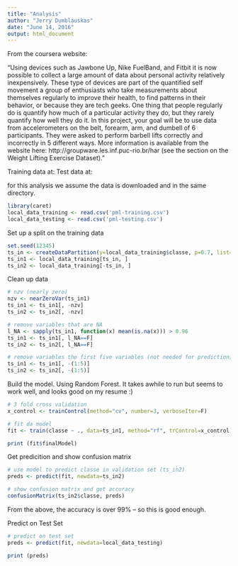 ```yaml
---
title: "Analysis"
author: "Jerry Dumblauskas"
date: "June 14, 2016"
output: html_document
---
```


From the coursera website:

"Using devices such as Jawbone Up, Nike FuelBand, and Fitbit it is now possible to collect a large amount of data about personal activity relatively inexpensively. These type of devices are part of the quantified self movement a group of enthusiasts who take measurements about themselves regularly to improve their health, to find patterns in their behavior, or because they are tech geeks. One thing that people regularly do is quantify how much of a particular activity they do, but they rarely quantify how well they do it. In this project, your goal will be to use data from accelerometers on the belt, forearm, arm, and dumbell of 6 participants. They were asked to perform barbell lifts correctly and incorrectly in 5 different ways. More information is available from the website here: http://groupware.les.inf.puc-rio.br/har (see the section on the Weight Lifting Exercise Dataset)."


Training data at:
Test data at:

for this analysis we assume the data is downloaded and in the same directory.


```r
library(caret)
local_data_training <- read.csv('pml-training.csv')
local_data_testing <- read.csv('pml-testing.csv')
```

Set up a split on the training data
```r
set.seed(12345)
ts_in <- createDataPartition(y=local_data_training$classe, p=0.7, list=F)
ts_in1 <- local_data_training[ts_in, ]
ts_in2 <- local_data_training[-ts_in, ]

```

Clean up data
```r
# nzv (nearly zero)
nzv <- nearZeroVar(ts_in1)
ts_in1 <- ts_in1[, -nzv]
ts_in2 <- ts_in2[, -nzv]

# remove variables that are NA
l_NA <- sapply(ts_in1, function(x) mean(is.na(x))) > 0.96
ts_in1 <- ts_in1[, l_NA==F]
ts_in2 <- ts_in2[, l_NA==F]

# remove variables the first five variables (not needed for prediction)
ts_in1 <- ts_in1[, -(1:5)]
ts_in2 <- ts_in2[, -(1:5)]
```

Build the model.  Using Random Forest.  It takes awhile to run but seems to work well, and looks good on my resume :)
```r
# 3 fold cross validation
x_control <- trainControl(method="cv", number=3, verboseIter=F)

# fit da model
fit <- train(classe ~ ., data=ts_in1, method="rf", trControl=x_control)

print (fit$finalModel)
```

Get predicition and show confusion matrix
```r
# use model to predict classe in validation set (ts_in2)
preds <- predict(fit, newdata=ts_in2)

# show confusion matrix and get accuracy
confusionMatrix(ts_in2$classe, preds)

```
From the above, the accuracy is over 99% -- so this is good enough.


Predict on Test Set

```r
# predict on test set
preds <- predict(fit, newdata=local_data_testing)

print (preds)
```
